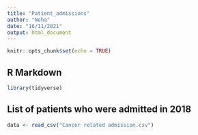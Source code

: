 ```yaml
---
title: "Patient_admissions"
author: "Neha"
date: "16/11/2021"
output: html_document
---
```


```r
knitr::opts_chunk$set(echo = TRUE)
```

## R Markdown

```r
library(tidyverse)

```


## List of patients who were admitted in 2018
```r
data <- read_csv("Cancer related admission.csv")


```

